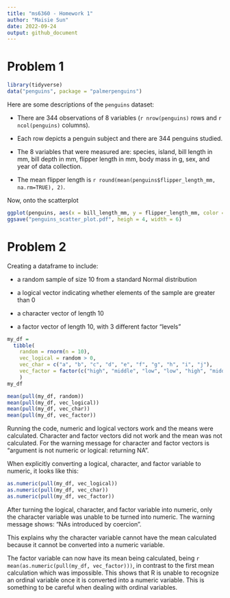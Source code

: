 ```yaml
---
title: "ms6360 - Homework 1"
author: "Maisie Sun"
date: 2022-09-24
output: github_document
---
```

# Problem 1

```r
library(tidyverse)
data("penguins", package = "palmerpenguins")
```

Here are some descriptions of the `penguins` dataset:

* There are 344 observations of 8 variables (`r nrow(penguins)` rows and `r ncol(penguins)` columns).

* Each row depicts a penguin subject and there are 344 penguins studied.

* The 8 variables that were measured are: species, island, bill length in mm, bill depth in mm, flipper length in mm, body mass in g, sex, and year of data collection.

* The mean flipper length is `r round(mean(penguins$flipper_length_mm, na.rm=TRUE), 2)`.


Now, onto the scatterplot
```r
ggplot(penguins, aes(x = bill_length_mm, y = flipper_length_mm, color = species)) + geom_point()
ggsave("penguins_scatter_plot.pdf", heigh = 4, width = 6)
```

# Problem 2

Creating a dataframe to include:

* a random sample of size 10 from a standard Normal distribution

* a logical vector indicating whether elements of the sample are greater than 0

* a character vector of length 10

* a factor vector of length 10, with 3 different factor “levels”

```r
my_df = 
  tibble(
    random = rnorm(n = 10),
    vec_logical = random > 0,
    vec_char = c("a", "b", "c", "d", "e", "f", "g", "h", "i", "j"),
    vec_factor = factor(c("high", "middle", "low", "low", "high", "middle", "high", "low", "middle", "high"))
    )
my_df

mean(pull(my_df, random))
mean(pull(my_df, vec_logical))
mean(pull(my_df, vec_char)) 
mean(pull(my_df, vec_factor))

```

Running the code, numeric and logical vectors work and the means were calculated. Character and factor vectors did not work and the mean was not calculated. For the warning message for character and factor vectors is "argument is not numeric or logical: returning NA".

When explicitly converting a logical, character, and factor variable to numeric, it looks like this:

```r
as.numeric(pull(my_df, vec_logical))
as.numeric(pull(my_df, vec_char))
as.numeric(pull(my_df, vec_factor))
```

After turning the logical, character, and factor variable into numeric, only the character variable was unable to be turned into numeric. The warning message shows: "NAs introduced by coercion".

This explains why the character variable cannot have the mean calculated because it cannot be converted into a numeric variable.

The factor variable can now have its mean being calculated, being `r mean(as.numeric(pull(my_df, vec_factor)))`, in contrast to the first mean calculation which was impossible. This shows that R is unable to recognize an ordinal variable once it is converted into a numeric variable. This is something to be careful when dealing with ordinal variables.